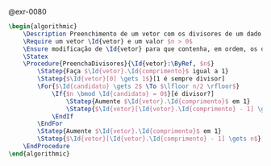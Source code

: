 <!-- Preenchimento de vetor com divisores -->
::: {#sol-0080}
@exr-0080


```latex {.pseudocode}
\begin{algorithmic}
    \Description Preenchimento de um vetor com os divisores de um dado valor
    \Require um vetor \Id{vetor} e um valor $n > 0$
    \Ensure modificação de \Id{vetor} para que contenha, em ordem, os divisores de $n$
    \Statex    
    \Procedure{PreenchaDivisores}{\Id{vetor}:\ByRef, $n$}
        \Statep{Faça $\Id{vetor}.\Id{comprimento}$ igual a 1}
        \Statep{$\Id{vetor}[0] \gets 1$}[1 é sempre divisor]
        \For{$\Id{candidato} \gets 2$ \To $\lfloor n/2 \rfloor$}
            \If{$n \bmod \Id{candidato} = 0$}[é divisor?]
                \Statep{Aumente $\Id{vetor}.\Id{comprimento}$ em 1}
                \Statep{$\Id{vetor}[\Id{vetor}.\Id{comprimento} - 1] \gets \Id{candidato}$}
            \EndIf
        \EndFor
        \Statep{Aumente $\Id{vetor}.\Id{comprimento}$ em 1}
        \Statep{$\Id{vetor}[\Id{vetor}.\Id{comprimento} - 1] \gets n$}[$n$ é sempre divisor]
    \EndProcedure
\end{algorithmic}
```
:::